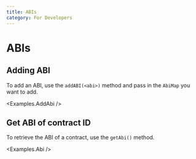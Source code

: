 ```yaml
---
title: ABIs
category: For Developers
---
```


# ABIs

## Adding ABI

To add an ABI, use the `addABI(<abi>)` method and pass in the `AbiMap` you want to add.

<CodeImport file="../../examples/abis/AddAbi.tsx" commentBlock="addABI" />

<Examples.AddAbi />

## Get ABI of contract ID

To retrieve the ABI of a contract, use the `getAbi()` method.

<CodeImport file="../../examples/abis/Abi.tsx" commentBlock="getABI" />

<Examples.Abi />
